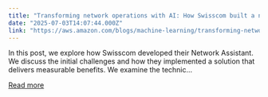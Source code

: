 ```yaml
---
title: "Transforming network operations with AI: How Swisscom built a network assistant using Amazon Bedrock"
date: "2025-07-03T14:07:44.000Z"
link: "https://aws.amazon.com/blogs/machine-learning/transforming-network-operations-with-ai-how-swisscom-built-a-network-assistant-using-amazon-bedrock/"
---
```


In this post, we explore how Swisscom developed their Network Assistant. We discuss the initial challenges and how they implemented a solution that delivers measurable benefits. We examine the technic...

[Read more](https://aws.amazon.com/blogs/machine-learning/transforming-network-operations-with-ai-how-swisscom-built-a-network-assistant-using-amazon-bedrock/)
